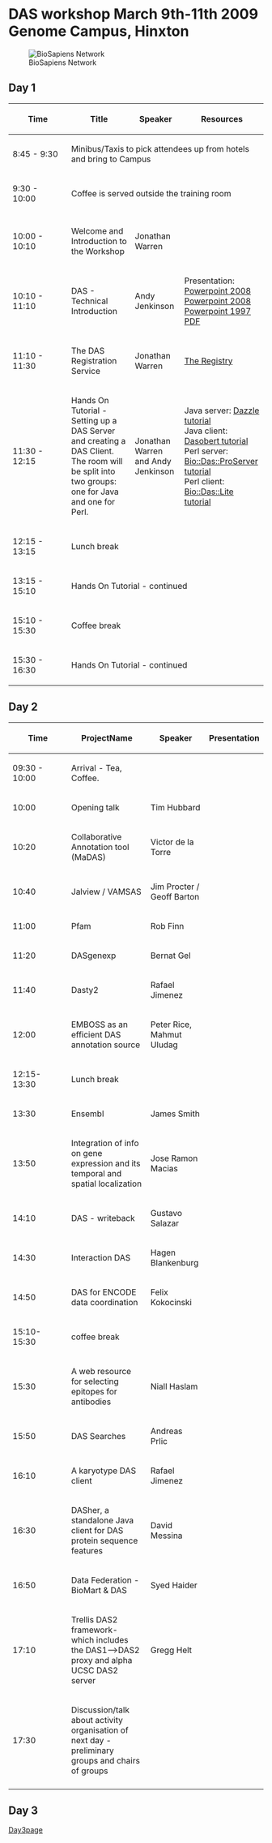 =DAS workshop March 9th-11th 2009 Genome Campus, Hinxton=
[[Image:Biosapiens_final.gif|frame|BioSapiens Network]]

==Day 1==


{| class="wikitable" border="1"
|- style="background:silver"
! width="100px"|Time
! Title
! Speaker
! Resources
|-
| 8:45 - 9:30
| colspan="3" | Minibus/Taxis to pick attendees up from hotels and bring to Campus
|- style="background:#ffdead;"
| 9:30 - 10:00 
| colspan="3" | Coffee is served outside the training room 
|- style="background:#ffdead;"
|-
| 10:00 - 10:10
| Welcome and Introduction to the Workshop
| Jonathan Warren
|
|-
| 10:10 - 11:10
| DAS - Technical Introduction 
| Andy Jenkinson
| Presentation:<br/>[http://www.ebi.ac.uk/~aj/das_workshop_2009/DAS-Technical-Introduction.pptx Powerpoint 2008]<br/>
[http://www.ebi.ac.uk/~aj/das_workshop_2009/DAS-Technical-Introduction.pptx Powerpoint 2008]<br/>
[http://www.ebi.ac.uk/~aj/das_workshop_2009/DAS-Technical-Introduction.ppt Powerpoint 1997]<br/>
[http://www.ebi.ac.uk/~aj/das_workshop_2009/DAS-technical-Introduction.pdf PDF] 
|-
| 11:10 - 11:30
| The DAS Registration Service
| Jonathan Warren
| [http://www.biodas.org/wiki/DASworkshop200802:intro_tutorial#Finding_DAS_sources_.E2.80.93_the_DAS_Registry_Service_at_the_Sanger_Institute The Registry]
|-
| 11:30 - 12:15
| Hands On Tutorial - Setting up a DAS Server and creating a DAS Client. The room will be split into two groups: one for Java and one for Perl.
| Jonathan Warren and Andy Jenkinson
| Java server: [http://www.dasregistry.org/DazzleTutorial.jsp Dazzle tutorial]<br/>
Java client: [http://www.dasregistry.org/DasobertTutorial.jsp Dasobert tutorial]<br/>
Perl server: [http://www.ebi.ac.uk/~aj/das_workshop_2009/daslite_tutorial.html Bio::Das::ProServer tutorial]<br/>
Perl client: [http://www.ebi.ac.uk/~aj/das_workshop_2009/daslite_tutorial.html Bio::Das::Lite tutorial]<br/>
|- style="background:#ffdead;"
| 12:15 - 13:15 
| colspan="3" | Lunch break
|-
| 13:15 - 15:10
| colspan="3" | Hands On Tutorial - continued
|- style="background:#ffdead;"
| 15:10 - 15:30
| colspan="3"|Coffee break 
|-
| 15:30 - 16:30 
| colspan="3" | Hands On Tutorial - continued
|}

==Day 2==

{| class="wikitable" border="1"
|- style="background:silver"
! width="100px"|Time
! ProjectName
! Speaker
! Presentation
|-
| 09:30 - 10:00
| Arrival - Tea, Coffee.
| 
|
|- 
|10:00
|Opening talk 
|Tim Hubbard
|
|-
|10:20
|Collaborative Annotation tool (MaDAS)
|Victor de la Torre
|
|-
|10:40
|Jalview / VAMSAS
|Jim Procter / Geoff Barton
|
|-
|11:00
|Pfam
|Rob Finn
|
|-
|11:20
|DASgenexp
|Bernat Gel
|
|-
|11:40
|Dasty2
|Rafael Jimenez
|
|-
|12:00
|EMBOSS as an efficient DAS annotation source
|Peter Rice, Mahmut Uludag
|
|-
|12:15-13:30
|Lunch break
|
|
|-
|13:30
|Ensembl
|James Smith
|
|-
|13:50
|Integration of info on gene expression and its temporal and spatial localization
|Jose Ramon Macias
|
|-
|14:10
|DAS - writeback
|Gustavo Salazar
|
|-
|14:30
|Interaction DAS
|Hagen Blankenburg
|
|-
|14:50
|DAS for ENCODE data coordination
|Felix Kokocinski
|
|-
|15:10-15:30
|coffee break
|
|
|-
|15:30
|A web resource for selecting epitopes for antibodies
|Niall Haslam
|
|-
|15:50
|DAS Searches
|Andreas Prlic
|
|-
|16:10
|A karyotype DAS client
|Rafael Jimenez
|
|-
|16:30
|DASher, a standalone Java client for DAS protein sequence features
|David Messina
|
|-
|16:50
|Data Federation - BioMart & DAS
|Syed Haider
|
|-
|17:10
|Trellis DAS2 framework- which includes the DAS1-->DAS2 proxy and alpha UCSC DAS2 server
|Gregg Helt
|
|-
|17:30
|Discussion/talk about activity organisation of next day - preliminary groups and chairs of groups
|
|
|-
|}
==Day 3==
[http://www.biodas.org/wiki/DASworkshop200903Day3 Day3page]
